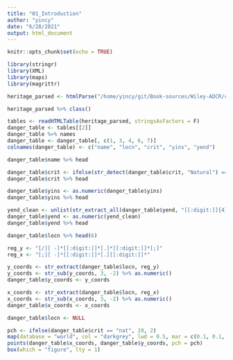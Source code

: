 ```yaml
---
title: "01_Introduction"
author: "yincy"
date: "6/28/2021"
output: html_document
---
```


```r
knitr::opts_chunk$set(echo = TRUE)
```

```r
library(stringr)
library(XML)
library(maps)
library(magrittr)
```

```r
heritage_parsed <- htmlParse("/home/yincy/git/Book-sources/Wiley-ADCR/ch-1-introduction/worldheritagedanger.htm", encoding = "UTF-8")

heritage_parsed %>% class()

tables <- readHTMLTable(heritage_parsed, stringsAsFactors = F)
danger_table <- tables[[2]]
danger_table %>% names
danger_table <- danger_table[, c(1, 3, 4, 6, 7)]
colnames(danger_table) <- c("name", "locn", "crit", "yins", "yend")

danger_table$name %>% head
```

```r
danger_table$crit <- ifelse(str_detect(danger_table$crit, "Natural") == TRUE, "nat", "cult")
danger_table$crit %>% head
```

```r
danger_table$yins <- as.numeric(danger_table$yins)
danger_table$yins %>% head
```

```r
yend_clean <- unlist(str_extract_all(danger_table$yend, "[[:digit:]]{4}$"))
danger_table$yend <- as.numeric(yend_clean)
danger_table$yend %>% head
```

```r
danger_table$locn %>% head(6)
```

```r
reg_y <- "[/][ -]*[[:digit:]]*[.]*[[:digit:]]*[;]"
reg_x <- "[;][ -]*[[:digit:]]*[.][[:digit:]]*"

y_coords <- str_extract(danger_table$locn, reg_y)
y_coords <- str_sub(y_coords, 3, -2) %>% as.numeric()
danger_table$y_coords <- y_coords

x_coords <- str_extract(danger_table$locn, reg_x)
x_coords <- str_sub(x_coords, 3, -2) %>% as.numeric()
danger_table$x_coords <- x_coords

danger_table$locn <- NULL
```


```r
pch <- ifelse(danger_table$crit == "nat", 19, 2)
map(database = "world", col = "darkgrey", lwd = 0.5, mar = c(0.1, 0.1, 0.1, 0.1))
points(danger_table$x_coords, danger_table$y_coords, pch = pch)
box(which = "figure", lty = 1)
```








































